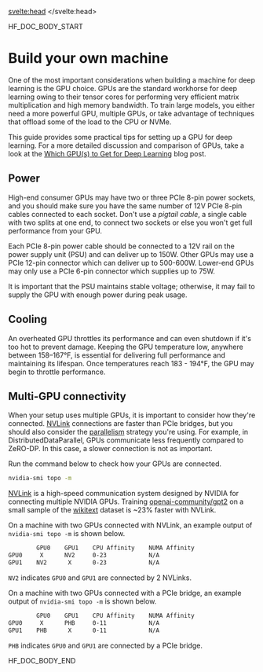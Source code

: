 <script lang="ts">
let fw: "pt" | "tf" = "pt";
onMount(() => {
    const urlParams = new URLSearchParams(window.location.search);
    fw = urlParams.get("fw") || "pt";
});
</script>
<svelte:head>
  <meta name="hf:doc:metadata" content={metadata} >
</svelte:head>

<!--HF DOCBUILD BODY START-->

HF_DOC_BODY_START

<!--Copyright 2024 The HuggingFace Team. All rights reserved.

Licensed under the Apache License, Version 2.0 (the "License"); you may not use this file except in compliance with
the License. You may obtain a copy of the License at

http://www.apache.org/licenses/LICENSE-2.0

Unless required by applicable law or agreed to in writing, software distributed under the License is distributed on
an "AS IS" BASIS, WITHOUT WARRANTIES OR CONDITIONS OF ANY KIND, either express or implied. See the License for the

⚠️ Note that this file is in Markdown but contain specific syntax for our doc-builder (similar to MDX) that may not be
rendered properly in your Markdown viewer.

-->

# Build your own machine

One of the most important considerations when building a machine for deep learning is the GPU choice. GPUs are the standard workhorse for deep learning owing to their tensor cores for performing very efficient matrix multiplication and high memory bandwidth. To train large models, you either need a more powerful GPU, multiple GPUs, or take advantage of techniques that offload some of the load to the CPU or NVMe.

This guide provides some practical tips for setting up a GPU for deep learning. For a more detailed discussion and comparison of GPUs, take a look at the [Which GPU(s) to Get for Deep Learning](https://timdettmers.com/2023/01/30/which-gpu-for-deep-learning/) blog post.

## Power

High-end consumer GPUs may have two or three PCIe 8-pin power sockets, and you should make sure you have the same number of 12V PCIe 8-pin cables connected to each socket. Don't use a *pigtail cable*, a single cable with two splits at one end, to connect two sockets or else you won't get full performance from your GPU.

Each PCIe 8-pin power cable should be connected to a 12V rail on the power supply unit (PSU) and can deliver up to 150W. Other GPUs may use a PCIe 12-pin connector which can deliver up to 500-600W. Lower-end GPUs may only use a PCIe 6-pin connector which supplies up to 75W.

It is important that the PSU maintains stable voltage; otherwise, it may fail to supply the GPU with enough power during peak usage.

## Cooling

An overheated GPU throttles its performance and can even shutdown if it's too hot to prevent damage. Keeping the GPU temperature low, anywhere between 158–167°F, is essential for delivering full performance and maintaining its lifespan. Once temperatures reach 183 - 194°F, the GPU may begin to throttle performance.

## Multi-GPU connectivity

When your setup uses multiple GPUs, it is important to consider how they're connected. [NVLink](https://www.nvidia.com/en-us/design-visualization/nvlink-bridges/) connections are faster than PCIe bridges, but you should also consider the [parallelism](./perf_train_gpu_many) strategy you're using. For example, in DistributedDataParallel, GPUs communicate less frequently compared to ZeRO-DP. In this case, a slower connection is not as important.

Run the command below to check how your GPUs are connected.

```bash
nvidia-smi topo -m
```

<hfoptions id="nvlink">
<hfoption id="NVLink">

[NVLink](https://www.nvidia.com/en-us/design-visualization/nvlink-bridges/) is a high-speed communication system designed by NVIDIA for connecting multiple NVIDIA GPUs. Training [openai-community/gpt2](https://huggingface.co/openai-community/gpt2) on a small sample of the [wikitext](https://huggingface.co/datasets/Salesforce/wikitext) dataset is ~23% faster with NVLink.

On a machine with two GPUs connected with NVLink, an example output of `nvidia-smi topo -m` is shown below.

```bash
        GPU0    GPU1    CPU Affinity    NUMA Affinity
GPU0     X      NV2     0-23            N/A
GPU1    NV2      X      0-23            N/A
```

`NV2` indicates `GPU0` and `GPU1` are connected by 2 NVLinks.

</hfoption>
<hfoption id="without NVLink">

On a machine with two GPUs connected with a PCIe bridge, an example output of `nvidia-smi topo -m` is shown below.

```bash
        GPU0    GPU1    CPU Affinity    NUMA Affinity
GPU0     X      PHB     0-11            N/A
GPU1    PHB      X      0-11            N/A
```

`PHB` indicates `GPU0` and `GPU1` are connected by a PCIe bridge.

</hfoption>
</hfoptions>


<!--HF DOCBUILD BODY END-->

HF_DOC_BODY_END

